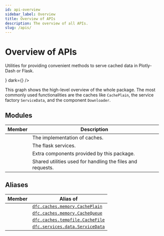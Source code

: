 ```yaml
---
id: api-overview
sidebar_label: Overview
title: Overview of APIs
description: The overview of all APIs.
slug: /apis/
---
```




# Overview of APIs

<APITopBar type="package" source="__init__.py" />

Utilities for providing convenient methods to serve cached data in Plotly-Dash or Flask.

<p>
  <ThemedComponent light={<OverviewLightSVG />} dark={<OverviewDarkSVG />} />
</p>

This graph shows the high-level overview of the whole package. The most commonly used
functionalities are the caches like `CachePlain`, the service factory `ServiceData`,
and the component `Downloader`.

## Modules

|                                            Member                                             | <center>Description</center>                               |
| :-------------------------------------------------------------------------------------------: | :--------------------------------------------------------- |
|     [<IconObjType type="package" hasText={true} text="caches"/>](./apis/caches/index.mdx)     | The implementation of caches.                              |
|   [<IconObjType type="package" hasText={true} text="services"/>](./apis/services/index.mdx)   | The flask services.                                        |
| [<IconObjType type="package" hasText={true} text="components"/>](./apis/components/index.mdx) | Extra components provided by this package.                 |
|  [<IconObjType type="module" hasText={true} text="utilities"/>](./apis/utilities/index.mdx)   | Shared utilities used for handling the files and requests. |

## Aliases

|                            Member                             | <center>Alias of</center>                                               |
| :-----------------------------------------------------------: | :---------------------------------------------------------------------- |
| <IconObjType type="class" hasText={true} text="CachePlain"/>  | [`dfc.caches.memory.CachePlain`](./apis/caches/memory/CachePlain.mdx)   |
| <IconObjType type="class" hasText={true} text="CacheQueue"/>  | [`dfc.caches.memory.CacheQueue`](./apis/caches/memory/CacheQueue.mdx)   |
|  <IconObjType type="class" hasText={true} text="CacheFile"/>  | [`dfc.caches.tempfile.CacheFile`](./apis/caches/tempfile/CacheFile.mdx) |
| <IconObjType type="class" hasText={true} text="ServiceData"/> | [`dfc.services.data.ServiceData`](./apis/services/data/ServiceData.mdx) |
